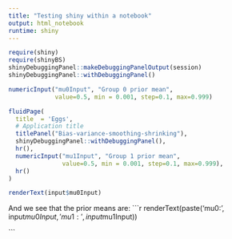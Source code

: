 ```yaml
---
title: "Testing shiny within a notebook"
output: html_notebook
runtime: shiny
---
```

  

```r

require(shiny)
require(shinyBS)
shinyDebuggingPanel::makeDebuggingPanelOutput(session)
shinyDebuggingPanel::withDebuggingPanel()
```
```r
numericInput("mu0Input", "Group 0 prior mean",
             value=0.5, min = 0.001, step=0.1, max=0.999)
```
```r
fluidPage(
  title  = 'Eggs', 
  # Application title
  titlePanel("Bias-variance-smoothing-shrinking"),
  shinyDebuggingPanel::withDebuggingPanel(), 
  hr(),
  numericInput("mu1Input", "Group 1 prior mean",
               value=0.5, min = 0.001, step=0.1, max=0.999),
  hr()
)
```

```r
renderText(input$mu0Input)
```

And we see that the prior means are: 
  ```r
renderText(paste('mu0: ', input$mu0Input,  
                 'mu1: ', input$mu1Input))

```